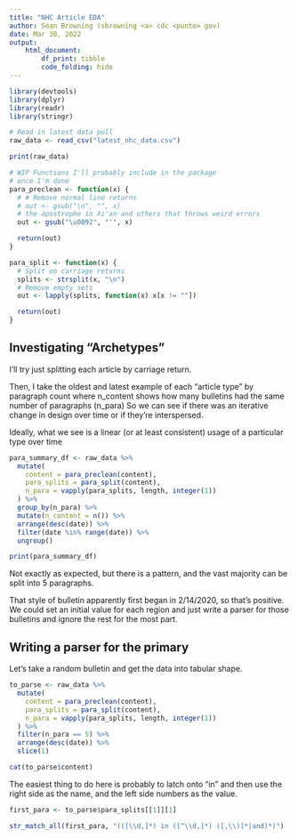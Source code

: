 ```yaml
---
title: "NHC Article EDA"
author: Sean Browning (sbrowning <a> cdc <punto> gov)
date: Mar 30, 2022
output: 
    html_document:
        df_print: tibble
        code_folding: hide
---
```


```r
library(devtools)
library(dplyr)
library(readr)
library(stringr)
```

```r
# Read in latest data pull
raw_data <- read_csv("latest_nhc_data.csv")

print(raw_data)
```

```r
# WIP Functions I'll probably include in the package
# once I'm done
para_preclean <- function(x) {
  # # Remove normal line returns
  # out <- gsub("\n", "", x)
  # the apostrophe in Xi'an and others that throws weird errors
  out <- gsub("\u0092", "'", x)

  return(out)
}

para_split <- function(x) {
  # Split on carriage returns
  splits <- strsplit(x, "\n")
  # Remove empty sets
  out <- lapply(splits, function(x) x[x != ""])

  return(out)
}
```

## Investigating "Archetypes"

I'll try just splitting each article by carriage return.

Then, I take the oldest and latest example of each "article type" by paragraph count
where n_content shows how many bulletins had the same number of paragraphs (n_para)
So we can see if there was an iterative change in design over time or if they're
interspersed.

Ideally, what we see is a linear (or at least consistent) usage of a particular type over time

```r
para_summary_df <- raw_data %>%
  mutate(
    content = para_preclean(content),
    para_splits = para_split(content),
    n_para = vapply(para_splits, length, integer(1))
  ) %>%
  group_by(n_para) %>%
  mutate(n_content = n()) %>%
  arrange(desc(date)) %>%
  filter(date %in% range(date)) %>%
  ungroup()

print(para_summary_df)
```

Not exactly as expected, but there is a pattern, and the vast majority can be split into 5 paragraphs.

That style of bulletin apparently first began in 2/14/2020, so that's positive.
We could set an initial value for each region and just write a parser for those bulletins and ignore the rest for the most part.

## Writing a parser for the primary

Let's take a random bulletin and get the data into tabular shape.

```r
to_parse <- raw_data %>%
  mutate(
    content = para_preclean(content),
    para_splits = para_split(content),
    n_para = vapply(para_splits, length, integer(1))
  ) %>%
  filter(n_para == 5) %>%
  arrange(desc(date)) %>%
  slice(1)

cat(to_parse$content)
```

The easiest thing to do here is probably to latch onto "in" and then use the right side as the name,
and the left side numbers as the value.

```r
first_para <- to_parse$para_splits[[1]][1]

str_match_all(first_para, "(([\\d,]*) in ([^\\d,]*) ([,\\)]*|and)*)")
```

